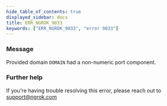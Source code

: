 ```yaml
---
hide_table_of_contents: true
displayed_sidebar: docs
title: ERR_NGROK_9033
keywords: ["ERR_NGROK_9033", "error 9033"]
---
```


### Message

Provided domain `DOMAIN` had a non-numeric port component.

### Further help

If you're having trouble resolving this error, please reach out to [support@ngrok.com](mailto:support@ngrok.com?subject=Help%20with%20ERR_NGROK_9033)
